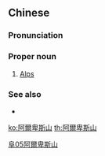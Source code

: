 ==Chinese==
{{zh-forms|s=阿尔卑斯山|type=41}}

===Pronunciation===
{{zh-pron
|m=Ā'ěrbēisī shān
|cat=n
}}

===Proper noun===
{{zh-noun}}

# [[Alps]]

===See also===
* {{pedialite|lang=zh}}

[[Category:zh:Mountains|阜05阿爾卑斯山]]

[[ko:阿爾卑斯山]]
[[th:阿爾卑斯山]]